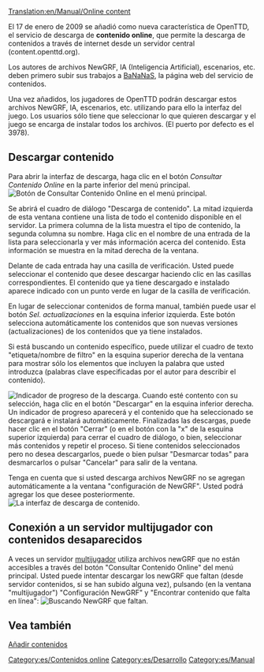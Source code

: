 [[Translation:en/Manual/Online content]]

{{es/Tabla de contenido}}
{{es/Disponibilidad|0.7}}

El 17 de enero de 2009 se añadió como nueva característica de OpenTTD, el servicio de descarga de '''contenido online''', que permite la descarga de contenidos a través de internet desde un servidor central (content.openttd.org).

Los autores de archivos NewGRF, IA (Inteligencia Artificial), escenarios, etc. deben primero subir sus trabajos a [http://content.openttd.org/ BaNaNaS], la página web del servicio de contenidos.

Una vez añadidos, los jugadores de OpenTTD podrán descargar estos archivos NewGRF, IA, escenarios, etc. utilizando para ello la interfaz del juego. Los usuarios sólo tiene que seleccionar lo que quieren descargar y el juego se encarga de instalar todos los archivos. (El puerto por defecto es el 3978).



==Descargar contenido==
Para abrir la interfaz de descarga, haga clic en el botón ''Consultar Contenido Online'' en la parte inferior del menú principal.
[[File:es/MainMenu CheckOnlineContent.png|center|frame|Botón de ''Consultar Contenido Online'' en el menú principal.]]

Se abrirá el cuadro de diálogo "Descarga de contenido". La mitad izquierda de esta ventana contiene una lista de todo el contenido disponible en el servidor. La primera columna de la lista muestra el tipo de contenido, la segunda columna su nombre. Haga clic en el nombre de una entrada de la lista para seleccionarla y ver más información acerca del contenido. Esta información se muestra en la mitad derecha de la ventana.

Delante de cada entrada hay una casilla de verificación. Usted puede seleccionar el contenido que desee descargar haciendo clic en las casillas correspondientes. El contenido que ya tiene descargado e instalado aparece indicado con un punto verde en lugar de la casilla de verificación.

En lugar de seleccionar contenidos de forma manual, también puede usar el botón ''Sel. actualizaciones'' en la esquina inferior izquierda. Este botón selecciona automáticamente los contenidos que son nuevas versiones (actualizaciones) de los contenidos que ya tiene instalados.

Si está buscando un contenido específico, puede utilizar el cuadro de texto "etiqueta/nombre de filtro" en la esquina superior derecha de la ventana para mostrar sólo los elementos que incluyen la palabra que usted introduzca (palabras clave especificadas por el autor para describir el contenido).

[[File:es/ContentDownloading Progress.png|left|frame|Indicador de progreso de la descarga.]]
Cuando esté contento con su selección, haga clic en el botón "Descargar" en la esquina inferior derecha. Un indicador de progreso aparecerá y el contenido que ha seleccionado se descargará e instalará automáticamente. Finalizadas las descargas, puede hacer clic en el botón "Cerrar" (o en el botón con la "x" de la esquina superior izquierda) para cerrar el cuadro de diálogo, o bien, seleccionar más contenidos y repetir el proceso. Si tiene contenidos seleccionados pero no desea descargarlos, puede o bien pulsar "Desmarcar todas" para desmarcarlos o pulsar "Cancelar" para salir de la ventana.

Tenga en cuenta que si usted descarga archivos NewGRF no se agregan automáticamente a la ventana "configuración de NewGRF". Usted podrá agregar los que desee posteriormente.
[[File:es/ContentDownloading2.png|center|frame|La interfaz de descarga de contenido.]]

==Conexión a un servidor multijugador con contenidos desaparecidos==
A veces un servidor [[es/Manual/Multijugador|multijugador]] utiliza archivos newGRF que no están accesibles a través del botón "Consultar Contenido Online" del menú principal. Usted puede intentar descargar los newGRF que faltan (desde servidor contenidos, si se han subido alguna vez), pulsando (en la ventana "multijugador") "Configuración NewGRF" y "Encontrar contenido que falta en línea":
[[File:es/Server join bananas.png|center|frame|Buscando NewGRF que faltan.]]

==Vea también==
[[es/Servicio de contenidos|Añadir contenidos]]

[[Category:es/Contenidos online]]
[[Category:es/Desarrollo]]
[[Category:es/Manual]]